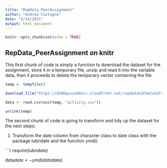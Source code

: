 ```yaml
---
title: "RepData_PeerAssignment"
author: "Andrea Castagna"
date: "5/14/2021"
output: html_document
---
```


```r
knitr::opts_chunk$set(echo = TRUE)
```

## RepData_PeerAssignment on knitr 


This first chunk of code is simply a function to download the dataset for the
assignment, store it in a temporary file, unzip and read it into the variable 
data, then it proceeds to delete the temporary vector containing the file


```r

temp <- tempfile()

download.file("https://d396qusza40orc.cloudfront.net/repdata%2Fdata%2Factivity.zip", temp)

data <- read.csv(unz(temp, "activity.csv"))

unlink(temp)

```

The second chunk of code is going to transform and tidy up the dataset for the 
next steps:

1. Transform the date column from character class to date class with the package
lubridate and the function ymd()


```r

require(lubridate)

data$date <- ymd(data$date)



